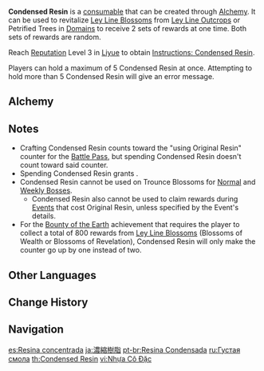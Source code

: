 {{Item Infobox
|id           = 220007
|image        = Item Condensed Resin.png
|type         = Consumables
|invCategory  = Precious Items
|quality      = 4
|effect       = Can be used to revitalize [[Ley Line Blossom]]s from [[Ley Line Outcrops]] or Petrified Trees in [[Domains]] to receive 2 sets of rewards at one time. This includes double the amount of [[Adventure EXP]] and [[Companionship EXP]].
|description  = Condensed tree resin that can be used instead of [[Original Resin]] to revitalize Petrified Trees and [[Ley Line Outcrops|Ley Line Blossoms]] to receive greater rewards. Crystal filled with immense energy. The silver-white [[Irminsul]] trees and blossoms are connected to ley lines that have become blocked over time. The energy contained in tree resin can purify the obstructing substance.
|recipe       = Reach [[Reputation]] Level 3 in [[Liyue]]
}}
'''Condensed Resin''' is a [[consumables|consumable]] that can be created through [[Alchemy]]. It can be used to revitalize [[Ley Line Blossom]]s from [[Ley Line Outcrops]] or Petrified Trees in [[Domains]] to receive 2 sets of rewards at one time. Both sets of rewards are random.

Reach [[Reputation]] Level 3 in [[Liyue]] to obtain [[Instructions: Condensed Resin]].

Players can hold a maximum of 5 Condensed Resin at once. Attempting to hold more than 5 Condensed Resin will give an error message.

==Alchemy==
{{Recipe
|type = Crafting
|Crystal Core = 1
|Original Resin = 40
|Mora = 100
|sort = Crystal Core;Original Resin;Mora
}}

==Notes==
*Crafting Condensed Resin counts toward the "using Original Resin" counter for the [[Battle Pass]], but spending Condensed Resin doesn't count toward said counter.
*Spending Condensed Resin grants {{Item|Adventure EXP|24|x=200}}.
*Condensed Resin cannot be used on Trounce Blossoms for [[Normal Bosses|Normal]] and [[Weekly Bosses]].
**Condensed Resin also cannot be used to claim rewards during [[Events]] that cost Original Resin, unless specified by the Event's details.
*For the [[Bounty of the Earth]] achievement that requires the player to collect a total of 800 rewards from [[Ley Line Blossom]]s (Blossoms of Wealth or Blossoms of Revelation), Condensed Resin will only make the counter go up by one instead of two.

==Other Languages==
{{Other Languages
|en      = Condensed Resin
|zhs     = 浓缩树脂
|zhs_rm  = Nóngsuō Shùzhī
|zht     = 濃縮樹脂
|zht_rm  = Nóngsuō Shùzhī
|zh_tl   = Condensed Resin
|ja      = {{Rubi|濃|のう|縮|しゅく|樹|じゅ|脂|し}}
|ja_rm   = Noushuku Jushi
|ja_tl   = Condensed Resin
|ko      = 농축 레진
|ko_rm   = Nongchuk Rejin
|ko_tl   = Condensed Resin
|es      = Resina concentrada
|es_tl   = Concentrated Resin
|fr      = Résine condensée
|fr_tl   = Condensed Resin
|ru      = Густая смола
|ru_tl   = Thick Resin
|th      = Condensed Resin
|vi      = Nhựa Cô Đặc
|vi_tl   = 
|de      = Angereichertes Harz
|de_tl   = Fortified Resin
|id      = Condensed Resin
|pt      = Resina Condensada
|pt_tl   = Condensed Resin
|tr      = Yoğun Reçine
|tr_tl   = 
|it      = Resina condensata
|it_tl   = Condensed Resin
}}

==Change History==
{{Change History|1.1}}

==Navigation==
{{Precious Navbox|Item}}

[[es:Resina concentrada]]
[[ja:濃縮樹脂]]
[[pt-br:Resina Condensada]]
[[ru:Густая смола]]
[[th:Condensed Resin]]
[[vi:Nhựa Cô Đặc]]